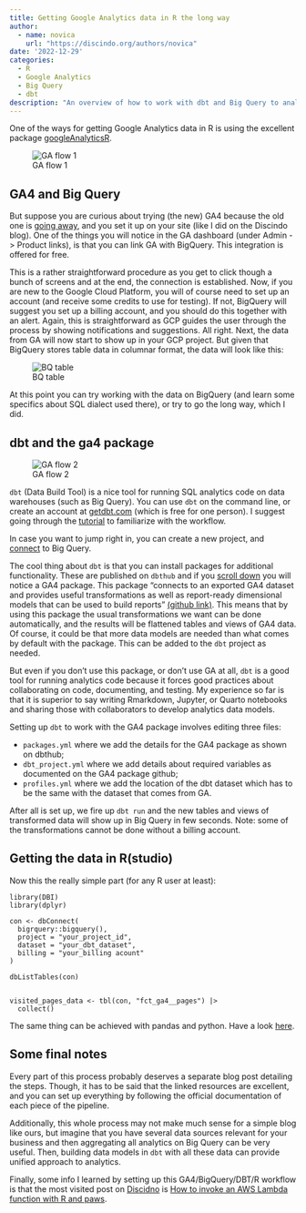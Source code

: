 ```yaml
---
title: Getting Google Analytics data in R the long way
author: 
  - name: novica
    url: "https://discindo.org/authors/novica"
date: '2022-12-29'
categories:
  - R
  - Google Analytics
  - Big Query
  - dbt
description: "An overview of how to work with dbt and Big Query to analyze Google Analytics data"
---
```


One of the ways for getting Google Analytics data in R is using the excellent
package [googleAnalyticsR](https://code.markedmondson.me/googleAnalyticsR/). 

![GA flow 1](images/text1526.png)

## GA4 and Big Query

But suppose you are curious about trying (the new) GA4 because the old one is [going away](https://support.google.com/analytics/answer/11583528?hl=en), and you set it up on your site (like I did on the Discindo blog). One of the things you will notice in the GA dashboard (under Admin -> Product links), is that you can link GA with BigQuery. This integration is offered for free. 

This is a rather straightforward procedure as you get to click though a bunch of screens and at the end, the connection is established. Now, if you are new to the Google Cloud Platform, you will of course need to set up an account (and receive some credits to use for testing). If not, BigQuery will suggest you set up a billing account, and you should do this together with an alert. Again, this is straightforward as GCP guides the user through the process by showing notifications and suggestions. 
All right. Next, the data from GA will now start to show up in your GCP project. But given that BigQuery stores table data in columnar format, the data will look like this:

![BQ table](images/Screenshot_20221229_181036.png)

At this point you can try working with the data on BigQuery (and learn some specifics about SQL dialect used there), or try to go the long way, which I did.

## dbt and the ga4 package

![GA flow 2](images/text1526-2.png)

`dbt` (Data Build Tool) is a nice tool for running SQL analytics code on data warehouses (such as Big Query). You can use `dbt` on the command line, or create an account at [getdbt.com](https://www.getdbt.com) (which is free for one person). I suggest going through the [tutorial](https://docs.getdbt.com/docs/get-started/getting-started/overview) to familiarize with the workflow. 

In case you want to jump right in, you can create a new project, and [connect](https://docs.getdbt.com/docs/get-started/getting-started/getting-set-up/setting-up-bigquery) to Big Query.

The cool thing about `dbt` is that you can install packages for additional functionality. These are published on `dbthub` and if you [scroll down](https://hub.getdbt.com/) you will notice a GA4 package. This package "connects to an exported GA4 dataset and provides useful transformations as well as report-ready dimensional models that can be used to build reports" [(github link)](https://github.com/Velir/dbt-ga4). This means that by using this package the usual transformations we want can be done automatically, and the results will be flattened tables and views of GA4 data. Of course, it could be that more data models are needed than what comes by default with the package. This can be added to the `dbt` project as needed.

But even if you don't use this package, or don't use GA at all, `dbt` is a good tool for running analytics code because it forces good practices about collaborating on code, documenting, and testing. My experience so far is that it is superior to say writing Rmarkdown, Jupyter, or Quarto notebooks and sharing those with collaborators to develop analytics data models.

Setting up `dbt` to work with the GA4 package involves editing three files:

- `packages.yml` where we add the details for the GA4 package as shown on dbthub;
- `dbt_project.yml` where we add details about required variables as documented on the GA4 package github;
- `profiles.yml` where we add the location of the dbt dataset which has to be the same with the dataset that comes from GA.

After all is set up, we fire up `dbt run` and the new tables and views of transformed data will show up in Big Query in few seconds. Note: some of the transformations cannot be done without a billing account. 

## Getting the data in R(studio)

Now this the really simple part (for any R user at least): 

```
library(DBI)
library(dplyr)

con <- dbConnect(
  bigrquery::bigquery(),
  project = "your_project_id",
  dataset = "your_dbt_dataset",
  billing = "your_billing acount"
)

dbListTables(con)


visited_pages_data <- tbl(con, "fct_ga4__pages") |> 
  collect()
```

The same thing can be achieved with pandas and python.  Have a look [here](https://cloud.google.com/bigquery/docs/pandas-gbq-migration).

## Some final notes

Every part of this process probably deserves a separate blog post detailing the steps. Though, it has to be said that the linked resources are excellent, and you can set up everything by following the official documentation of each piece of the pipeline.

Additionally, this whole process may not make much sense for a simple blog like ours, but imagine that you have several data sources relevant for your business and then aggregating all analytics on Big Query can be very useful. Then, building data models in `dbt` with all these data can provide unified approach to analytics.

Finally, some info I learned by setting up this GA4/BigQuery/DBT/R workflow is that the most visited post on [Discidno](https://discindo.org/) is [How to invoke an AWS Lambda function with R and paws](https://discindo.org/post/invoke-an-aws-lambda-function-with-r-and-paws/).
